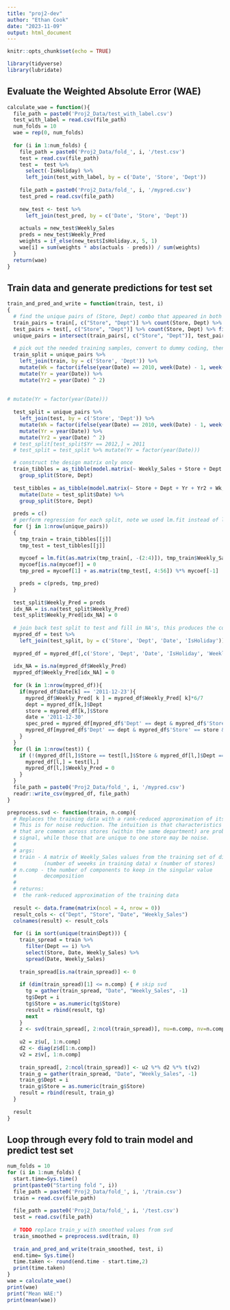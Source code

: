 ```yaml
---
title: "proj2-dev"
author: "Ethan Cook"
date: "2023-11-09"
output: html_document
---
```


```r
knitr::opts_chunk$set(echo = TRUE)
```

```r
library(tidyverse)
library(lubridate)
```

## Evaluate the Weighted Absolute Error (WAE)
```r
calculate_wae = function(){
  file_path = paste0('Proj2_Data/test_with_label.csv')
  test_with_label = read.csv(file_path)
  num_folds = 10
  wae = rep(0, num_folds)
  
  for (i in 1:num_folds) {
    file_path = paste0('Proj2_Data/fold_', i, '/test.csv')
    test = read.csv(file_path)
    test =  test %>%
      select(-IsHoliday) %>%
      left_join(test_with_label, by = c('Date', 'Store', 'Dept'))
    
    file_path = paste0('Proj2_Data/fold_', i, '/mypred.csv')
    test_pred = read.csv(file_path)
    
    new_test <- test %>%
      left_join(test_pred, by = c('Date', 'Store', 'Dept'))
    
    actuals = new_test$Weekly_Sales
    preds = new_test$Weekly_Pred
    weights = if_else(new_test$IsHoliday.x, 5, 1)
    wae[i] = sum(weights * abs(actuals - preds)) / sum(weights)
  }
  return(wae)
}
```

## Train data and generate predictions for test set
```r
train_and_pred_and_write = function(train, test, i)
{
  # find the unique pairs of (Store, Dept) combo that appeared in both training and test sets
  train_pairs = train[, c("Store", "Dept")] %>% count(Store, Dept) %>% filter(n != 0)
  test_pairs = test[, c("Store", "Dept")] %>% count(Store, Dept) %>% filter(n != 0)
  unique_pairs = intersect(train_pairs[, c("Store", "Dept")], test_pairs[, c("Store", "Dept")])
    
  # pick out the needed training samples, convert to dummy coding, then put them into a list
  train_split = unique_pairs %>% 
    left_join(train, by = c('Store', 'Dept')) %>% 
    mutate(Wk = factor(ifelse(year(Date) == 2010, week(Date) - 1, week(Date)), levels = 1:52)) %>%
    mutate(Yr = year(Date)) %>%
    mutate(Yr2 = year(Date) ^ 2)
  
  
# mutate(Yr = factor(year(Date)))
  
  test_split = unique_pairs %>% 
    left_join(test, by = c('Store', 'Dept')) %>% 
    mutate(Wk = factor(ifelse(year(Date) == 2010, week(Date) - 1, week(Date)), levels = 1:52)) %>% 
    mutate(Yr = year(Date)) %>%
    mutate(Yr2 = year(Date) ^ 2)
  # test_split[test_split$Yr == 2012,] = 2011
  # test_split = test_split %>% mutate(Yr = factor(year(Date)))

  # construct the design matrix only once
  train_tibbles = as_tibble(model.matrix(~ Weekly_Sales + Store + Dept + Yr + Yr2+ Wk, train_split)) %>%
    group_split(Store, Dept)
  
  test_tibbles = as_tibble(model.matrix(~ Store + Dept + Yr + Yr2 + Wk, test_split)) %>%
    mutate(Date = test_split$Date) %>% 
    group_split(Store, Dept)
  
  preds = c()
  # perform regression for each split, note we used lm.fit instead of lm
  for (j in 1:nrow(unique_pairs)) 
  {
    tmp_train = train_tibbles[[j]]
    tmp_test = test_tibbles[[j]]
    
    mycoef = lm.fit(as.matrix(tmp_train[, -(2:4)]), tmp_train$Weekly_Sales)$coefficients
    mycoef[is.na(mycoef)] = 0
    tmp_pred = mycoef[1] + as.matrix(tmp_test[, 4:56]) %*% mycoef[-1]

    preds = c(preds, tmp_pred)
  }
  
  test_split$Weekly_Pred = preds
  idx_NA = is.na(test_split$Weekly_Pred)
  test_split$Weekly_Pred[idx_NA] = 0
  
  # join back test split to test and fill in NA's, this produces the correct shape we need for WAE later
  mypred_df = test %>% 
    left_join(test_split, by = c('Store', 'Dept', 'Date', 'IsHoliday'))
  
  mypred_df = mypred_df[,c('Store', 'Dept', 'Date', 'IsHoliday', 'Weekly_Pred')]
  
  idx_NA = is.na(mypred_df$Weekly_Pred)
  mypred_df$Weekly_Pred[idx_NA] = 0
  
  for (k in 1:nrow(mypred_df)){
    if(mypred_df$Date[k] == '2011-12-23'){
      mypred_df$Weekly_Pred[ k ] = mypred_df$Weekly_Pred[ k]*6/7
      dept = mypred_df[k,]$Dept
      store = mypred_df[k,]$Store
      date = '2011-12-30'
      spec_pred = mypred_df[mypred_df$'Dept' == dept & mypred_df$'Store' == store & mypred_df$'Date' == date,]$Weekly_Pred 
      mypred_df[mypred_df$'Dept' == dept & mypred_df$'Store' == store & mypred_df$'Date' == date,]$Weekly_Pred  = spec_pred +mypred_df$Weekly_Pred[ k ]*1/7
    }
  }
  for (l in 1:nrow(test)) {
    if (!(mypred_df[l,]$Store == test[l,]$Store & mypred_df[l,]$Dept == test[l,]$Dept)) {
      mypred_df[l,] = test[l,]
      mypred_df[l,]$Weekly_Pred = 0
    }
  }
  file_path = paste0('Proj2_Data/fold_', i, '/mypred.csv')
  readr::write_csv(mypred_df, file_path)
}
```

```r
preprocess.svd <- function(train, n.comp){
  # Replaces the training data with a rank-reduced approximation of itself.
  # This is for noise reduction. The intuition is that characteristics
  # that are common across stores (within the same department) are probably
  # signal, while those that are unique to one store may be noise.
  #
  # args:
  # train - A matrix of Weekly_Sales values from the training set of dimension
  #         (number of weeeks in training data) x (number of stores)
  # n.comp - the number of components to keep in the singular value
  #         decomposition
  #
  # returns:
  #  the rank-reduced approximation of the training data
  
  result <- data.frame(matrix(ncol = 4, nrow = 0))
  result_cols <- c("Dept", "Store", "Date", "Weekly_Sales")
  colnames(result) <- result_cols
  
  for (i in sort(unique(train$Dept))) {
    train_spread = train %>%
      filter(Dept == i) %>%
      select(Store, Date, Weekly_Sales) %>%
      spread(Date, Weekly_Sales)
    
    train_spread[is.na(train_spread)] <- 0
    
    if (dim(train_spread)[1] <= n.comp) { # skip svd
      tg = gather(train_spread, "Date", "Weekly_Sales", -1)
      tg$Dept = i
      tg$Store = as.numeric(tg$Store)
      result = rbind(result, tg)
      next
    }
    z <- svd(train_spread[, 2:ncol(train_spread)], nu=n.comp, nv=n.comp)
    
    u2 = z$u[, 1:n.comp]
    d2 <- diag(z$d[1:n.comp])
    v2 = z$v[, 1:n.comp]
    
    train_spread[, 2:ncol(train_spread)] <- u2 %*% d2 %*% t(v2)
    train_g = gather(train_spread, "Date", "Weekly_Sales", -1)
    train_g$Dept = i
    train_g$Store = as.numeric(train_g$Store)
    result = rbind(result, train_g)
  }
  
  result
}
```


## Loop through every fold to train model and predict test set
```r
num_folds = 10
for (i in 1:num_folds) {
  start.time=Sys.time()
  print(paste0("Starting fold ", i))
  file_path = paste0('Proj2_Data/fold_', i, '/train.csv')
  train = read.csv(file_path)
  
  file_path = paste0('Proj2_Data/fold_', i, '/test.csv')
  test = read.csv(file_path)
  
  # TODO replace train_y with smoothed values from svd
  train_smoothed = preprocess.svd(train, 8)
  
  train_and_pred_and_write(train_smoothed, test, i)
  end.time= Sys.time()
  time.taken <- round(end.time - start.time,2)
  print(time.taken)
}
wae = calculate_wae()
print(wae)
print("Mean WAE:")
print(mean(wae))
```
```r
```

